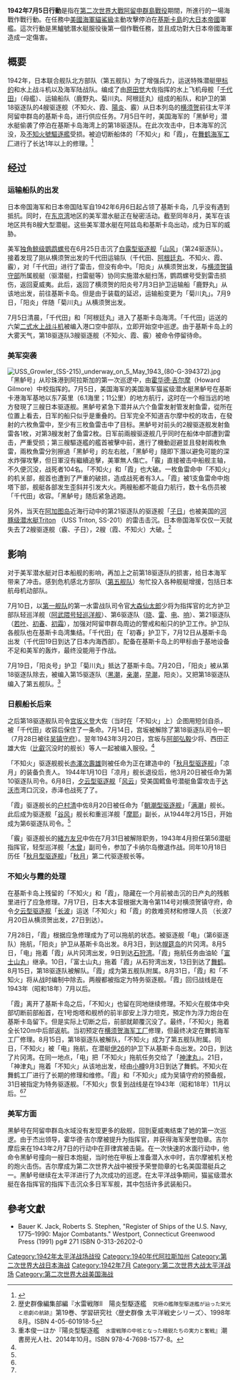 {{Rough translation}}
{{Infobox Military Conflict
|conflict=1942年7月5日行動
|partof=[[太平洋戰爭|太平洋戰爭]][[阿留申群島戰役|阿留申群島戰役]]
|image=[[File:Shiranuhi.jpg|300px]]
|caption=不知火號驅逐艦
|date={{Chinese date|1942-07-05}}
|place=[[太平洋|太平洋]][[阿留申群岛|阿留申群岛]][[基斯卡島|基斯卡島]]附近
|coordinates=
|result=美国胜利
|combatant1={{flag|United States|1912}} 
|combatant2={{flag|Empire of Japan}}
|commander1=[[File:US_Naval_Jack_45_stars.svg|23px]] [[Howard_Gilmore|Howard Gilmore]]
|commander2=宮坂義登
|strength1=1艘[[潜艇|潜艇]]
|strength2=3艘[[驱逐舰|驱逐舰]]
|casualties1=无人伤亡
|casualties2=~200人伤亡<br/>1艘驱逐舰沉没<br/>2艘驱逐舰受损
}}
{{Campaignbox Aleutians}}

'''1942年7月5日行動'''是指在[[第二次世界大戰|第二次世界大戰]][[阿留申群島戰役|阿留申群島戰役]]期間，所進行的一場海戰作戰行動。在任務中[[美國海軍|美國海軍]][[貓鯊級潛艇|貓鯊級]]{{Link-en|黑鱸號潛水艇 (SS-215)|USS Growler (SS-215)|黑鱸號潛水艇}}主動攻擊停泊在[[基斯卡島|基斯卡島]]的[[大日本帝國|大日本帝國]]軍艦。這次行動是黑鱸號潛水艇服役後第一個作戰任務，並且成功對大日本帝國海軍造成一定傷害。

==概要==
1942年，日本联合舰队北方部队（第五舰队）为了增强兵力，运送特殊潜艇[[甲标的|甲标的]]和水上战斗机以及海军陆战队。编成了由[[原田觉1|原田觉]]大佐指挥的水上飞机母舰「[[千代田號航空母艦|千代田]]」（母艦）、运输船队（鹿野丸、菊川丸、阿根廷丸）组成的船队，和护卫的第18驱逐队的4艘驱逐舰（不知火、霞、[[陽炎號驅逐艦|陽炎]]、霰）从日本列岛的[[橫須賀港|横须贺]]前往太平洋阿留申群岛的基斯卡岛，进行供应任务。7月5日午时，美国海军的「黑鲈号」潜水艇偷袭了停泊在基斯卡岛海湾上的第18驱逐队。在此次攻击中，日本海军的{{link-ja|霰号驱逐舰|霰 (朝潮型駆逐艦)}}沉没，{{link-ja|霞号驱逐舰|霞 (朝潮型駆逐艦)}}及[[不知火號驅逐艦|不知火號驅逐艦]]受损。被迫切断船体的「不知火」和「霞」，在[[舞鶴海軍工廠|舞鹤海军工厂]]进行了长达1年以上的修理。<ref>{{Cite book|title=舞廠造機部の昭和史|last=岡本孝太郎|first=舞廠造機部の昭和史|publisher=文芸社|year=2014年5月|isbn=978-4-286-14246-3。|location=|pages=}}</ref>

==经过==
===运输船队的出发===
日本帝国海军和日本帝国陆军自1942年6月6日起占领了基斯卡岛，几乎没有遇到抵抗。同时，在[[東京灣|东京湾]]地区的美军潜水艇正在秘密活动。截至同年8月，美军在该地区共有8艘大型潜艇。这些美军潜水艇在阿兹岛和基斯卡岛出动，成为日军的威胁。

美军[[独角鲸级潜艇|独角鲸级]][[鸚鵡螺號_(SS-168)|鹦鹉螺号]]在6月25日击沉了[[白露型驅逐艦|白露型驱逐舰]]「[[山风号驱逐舰|山风]]」（第24驱逐队）。接着发现了刚从横须贺出发的千代田运输队（千代田、[[飛鷹號航空母艦|阿根廷丸]]、不知火、霞、霰），对「千代田」进行了雷击，但没有命中。「阳炎」从横须贺出发，与[[橫須賀鎮守府|横须贺镇守部]]所属舰艇（驱潜艇，扫雷艇等）协同实施潜水艇扫荡，鹦鹉螺号受到雷击损伤，返回夏威夷。此后，返回了横须贺的阳炎号7月3日护卫运输船「鹿野丸」从该地出发，前往基斯卡岛。但是由于装载的延迟，运输船变更为「菊川丸」。7月9日，「阳炎」伴随「菊川丸」从横须贺出发。

7月5日清晨，「千代田」和「阿根廷丸」进入了基斯卡岛海湾。「千代田」运送的六架[[二式水上戰鬥機|二式水上战斗机]]被编入港口空中部队，立即开始空中巡逻。由于基斯卡岛上的大雾天气，第18驱逐队3艘驱逐舰（不知火、霞、霰）被命令停留待命。

===美军突袭===
[[File:USS_Growler_(SS-215)_underway_on_5_May_1943_(80-G-394372).jpg|thumb]]
「黑鲈号」从珍珠港到阿拉斯加的第一次巡逻中，由[[霍华德·吉尔摩|霍华德·吉尔摩]]（Howard Gilmore）中校指挥的。7月5日，美国海军的美国海军猫鲨级潜水艇黑鲈号在基斯卡港海军基地以东7英里（6.1海里；11公里）的地方航行，这时在一个相当远的地方發現了三艘日本驱逐舰。黑鲈号紧急下潜并从六个鱼雷发射管发射鱼雷，從所在位置上看去，日军的船只似乎是重叠的。日军完全不知道吉尔摩中校的攻击，在發射的六枚魚雷中，至少有三枚鱼雷击中了目标。黑鲈号对前头的2艘驱逐舰发射鱼雷各1枚，对第3艘发射了鱼雷2枚。日军前兩艘驱逐舰几乎同时在船体中部遭到雷击，严重受损；第三艘驅逐艦的艦首被擊中前，進行了機動迴避並且發射兩枚魚雷，兩枚魚雷分別擦過「黑鲈号」的左右舷，「黑鲈号」隨即下潛以避免可能的深水炸彈攻擊，但日軍沒有繼續追擊，美軍無人傷亡。「霰」直接被击中船舰主轴，不久便沉没，战死者104名。「不知火」和「霞」也大破。一枚鱼雷命中「不知火」的机关部，舰首也遭到了严重的破损，造成战死者有3人。「霞」被1支鱼雷命中炮塔下部，舰艇各部发生歪斜并引发大火。两艘船都不能自力航行，数十名伤员被「千代田」收容。「黑鲈号」随后紧急逃跑。

另外，当天在[[阿加圖島|阿加图岛]]近海行动中的第21驱逐队的驱逐舰「[[初春型驅逐艦|子日]]」也被美国的[[河豚级潜水艇|河豚级潜水艇]]Triton （USS Triton, SS-201）的雷击击沉。日本帝国海军仅仅一天就失去了2艘驱逐舰（霰、子日），2艘（霞、不知火）大破。<ref name=":0">歴史群像編集部編『水雷戦隊II　陽炎型駆逐艦　<small>究極の艦隊型駆逐艦が辿った栄光と悲劇の航跡</small>』第19巻、学習研究社〈歴史群像 太平洋戦史シリーズ〉、1998年8月。ISBN 4-05-601918-5</ref>

==影响==
对于美军潜水艇对日本船舰的影响，再加上之前第18驱逐队的损害，给日本海军带来了冲击。感到危机感北方部队（[[第五舰队|第五舰队]]）匆忙投入各种舰艇增援，包括日本航母机动部队。

7月10日，以[[第1艦隊_(日本海軍)|第一舰队]]的第一水雷战队司令官[[大森仙太郎|大森仙太郎]]少将为指挥官的北方护卫部队轻巡洋舰（[[阿武隈號輕巡洋艦|阿武隈号轻巡洋舰]]）、第6驱逐队（[[曉號驅逐艦_(吹雪型)|晓]]、[[雷號驅逐艦_(吹雪型)|雷]]、[[電號驅逐艦_(吹雪型)|电]]、[[響號驅逐艦|响]]）、第21驱逐队（[[若葉號護衛艦|若叶]]、[[初春號驅逐艦|初春]]、[[初霜号驱逐舰_(初春型)|初霜]]），加强对阿留申群岛周边的警戒和船只的护卫工作。护卫队各舰队也在基斯卡岛湾集结。「千代田」在「初春」护卫下，7月12日从基斯卡岛出发（千代田19日到达了日本内海西部）。配备在基斯卡岛上的甲标由于基地设备不足和美军的轰炸，最终没能用于作战。

7月19日，「阳炎号」护卫「菊川丸」抵达了基斯卡岛。7月20日，「阳炎」被从第18驱逐队除去，被编入第15驱逐队（[[黑潮号驱逐舰|黑潮]]，[[亲潮号驱逐舰|亲潮]]，[[早潮号驱逐舰|早潮]]，阳炎）。又把第18驱逐队编入了第五舰队。<ref name=":1">重本俊一ほか『陽炎型駆逐艦　<small>水雷戦隊の中核となった精鋭たちの実力と奮戦</small>』潮書房光人社、2014年10月。<nowiki>ISBN 978-4-7698-1577-8</nowiki>。</ref>

===日舰船长后来===
之后第18驱逐舰队司令[[宫坂义登|宫坂义登]]大佐（当时在「不知火」上）企图用短剑自杀，被「千代田」收容后保住了一条命。7月14日，宫坂被解除了第18驱逐队司令一职（7月28日被往[[吴镇守府|吴镇守府]]）。翌年1943年3月20日，宫坂与[[阿部弘毅|阿部弘毅]]少将、西田正雄大佐（[[比叡號戰艦|比叡]]沉没时的舰长）等人一起被编入服役。<ref name=":1" />

「不知火」驱逐舰舰长[[赤澤次壽雄|赤澤次壽雄]]则被任命为正在建造中的「[[秋月級驅逐艦|秋月型驱逐舰]]」「凉月」的装备负责人。 1944年1月10日「凉月」舰长退役后，他3月20日被任命为第10驱逐队司令。6月8日，[[夕雲型驅逐艦|夕云型驱逐舰]]「[[风云号|风云]]」受美国鳕鱼号潜艇鱼雷攻击于[[达沃市|达沃市]]湾口沉没，赤泽也战死了了。

「霞」驱逐舰长的[[户村清|户村清]]中佐8月20日被任命为「[[朝潮型驅逐艦|朝潮型驱逐舰]]」「[[满潮号|满潮]]」舰长。此后成为驱逐舰「[[谷风号驱逐舰|谷风]]」舰长和重巡洋舰「[[摩耶號重巡洋艦|摩耶]]」副长，从1944年2月15日，开始成为第6驱逐队司令。<ref name=":1" />

「霰」驱逐舰长的[[緒方友兄|緒方友兄]]中佐在7月31日被解除职务，1943年4月担任第56潜艇指挥官，轻型巡洋舰「[[木曾號輕巡洋艦|木曾]]」副司令，参加了卡纳尔岛撤退作战。同年10月18日历任「[[秋月級驅逐艦|秋月型驱逐舰]]」「[[秋月號驅逐艦|秋月]]」第二代驱逐舰长等。

===不知火与霞的处理===
在基斯卡岛上残留的「不知火」和「霞」，隐藏在一个月前被击沉的日产丸的残骸里进行了应急修理。7月17日，日本大本营根据大海令第114号对横须贺镇守府，命令[[夕雲型驅逐艦|夕云型驱逐舰]]「[[长波号|长波]]」运送「不知火」和「霞」的救难资材和修理人员 （长波7月20日从横须贺出发，27日到达）。

7月28日，「霞」根据应急修理成为了可以拖航的状态。被驱逐舰「电」（第6驱逐队）拖航，「阳炎」护卫从基斯卡岛出发。8月3日，到达[[幌筵岛|幌筵岛]]的片冈湾。8月5日，「电」拖着「霞」从片冈湾出发，9日到达[[石狩灣|石狩湾]]。「霞」拖航任务由油轮「[[富士山丸|富士山丸]]」继承。10日，「富士山丸」拖着「霞」从石狩湾出发，13日到达了[[舞鶴鎮守府|舞鹤]]。 8月15日，第18驱逐队被解队。「霞」成为第五舰队附属。8月31日，「霞」和「不知火」将从战时编制中除去。两艘都被指定为特务驱逐舰。「霞」回归战线是在1943年（昭和18年）7月以后。

「霞」离开了基斯卡岛之后，「不知火」也留在同地继续修理。不知火在舰体中央部切断前部船首，在1号炮塔和舰桥的前半部安上浮力坦克，預定作为浮力炮台在基斯卡岛留下。但是实际上切断之后，前部就颠覆沉没了。最终，「不知火」拖着全长120m中后部返航。当初预定在[[橫須賀海軍工廠|横须贺海军工厂]]修理，但最终决定在舞鹤海军工厂修理。8月15日，第18驱逐队被解队，「不知火」成为了第五舰队附属。同日，「不知火」被「电」拖航，在潜艇[[伊26|伊26]]的护卫下从基斯卡岛出发。20日，到达了片冈湾。在同一地点，「电」把「不知火」拖航任务交给了「[[神津丸号|神津丸]]」。21日，「神津丸」拖着「不知火」从该地出发，经由[[小樽港|小樽]]9月3日到达了舞鹤。不知火在舞鹤工厂进行了长期的修理和维修。「霞」和「不知火」成为吴镇守府的预备舰，31日被指定为特务驱逐舰。「不知火」恢复到战线是在1943年（昭和18年）11月以后。<ref name=":0" /><ref name=":1" />

===美军方面===
黑鲈号在阿留申群岛水域没有发现更多的敌舰，回到夏威夷结束了她的第一次巡逻。由于杰出领导，霍华德·吉尔摩被提升为指挥官，并获得海军荣誉勋章。吉尔摩后来在1943年2月7日的行动中在菲律宾被击毙。在一次快速的水面行动中，他命令黑鲈号撞向一艘日本炮艇，当时他在甲板上准备潜入水中时，吉尔摩被机关枪的炮火击伤。吉尔摩成为第二次世界大战中被授予荣誉勋章的七名美国潜艇兵之一。黑鲈号继续在太平洋进行了九次成功的巡逻。在太平洋战争期间，猫鲨级潜水艇在各指挥官的指挥下击沉众多日军军舰，其中包括许多武装船只。

== 參考文獻 ==
{{DANFS}}
*Bauer K. Jack, Roberts S. Stephen, "Register of Ships of the U.S. Navy, 1775–1990: Major Combatants." Westport, Connecticut Greenwood Press (1991) pg# 271 ISBN 0-313-26202-0
{{DEFAULTSORT:Action}}
[[Category:1942年太平洋战场战役|Category:1942年太平洋战场战役]]
[[Category:1940年代阿拉斯加州|Category:1940年代阿拉斯加州]]
[[Category:第二次世界大战日本海战|Category:第二次世界大战日本海战]]
[[Category:1942年7月|Category:1942年7月]]
[[Category:第二次世界大战太平洋战场|Category:第二次世界大战太平洋战场]]
[[Category:第二次世界大战美国海战|Category:第二次世界大战美国海战]]